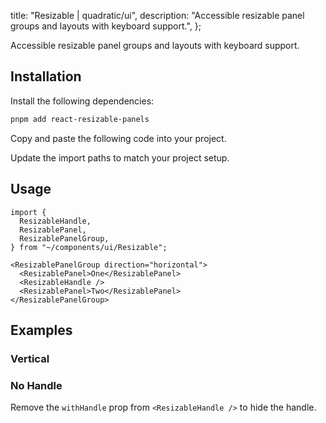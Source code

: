 
  title: "Resizable | quadratic/ui",
  description: "Accessible resizable panel groups and layouts with keyboard support.",
};

<Title>Resizable</Title>
<Description>Accessible resizable panel groups and layouts with keyboard support.</Description>
<ComponentPreview id="resizable" />

## Installation
<Steps>

<StepTitle>Install the following dependencies:</StepTitle>
<StepContent>
```bash
pnpm add react-resizable-panels
```
</StepContent>

<StepTitle>Copy and paste the following code into your project.</StepTitle>
<StepContent>
<FileSource id="resizable" />
</StepContent>

<StepTitle>Update the import paths to match your project setup.</StepTitle>

</Steps>

## Usage
```tsx
import {
  ResizableHandle,
  ResizablePanel,
  ResizablePanelGroup,
} from "~/components/ui/Resizable";
```
```tsx
<ResizablePanelGroup direction="horizontal">
  <ResizablePanel>One</ResizablePanel>
  <ResizableHandle />
  <ResizablePanel>Two</ResizablePanel>
</ResizablePanelGroup>
```

## Examples

### Vertical
<ComponentPreview id="resizableVertical" />

### No Handle
Remove the `withHandle` prop from `<ResizableHandle />` to hide the handle.
<ComponentPreview id="resizableNoHandle" />

<Footer previousLabel="Radio Group" previousHref="/docs/components/patterns/radio-group" nextLabel="Scroll Area" nextHref="/docs/components/patterns/scroll-area" />
